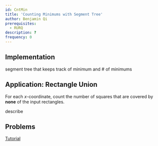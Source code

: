 ```yaml
---
id: CntMin
title: 'Counting Minimums with Segment Tree'
author: Benjamin Qi
prerequisites:
  - RURQ
description: ?
frequency: 0
---
```






## Implementation

segment tree that keeps track of minimum and # of minimums

## Application: Rectangle Union

<FocusProblem problem={problems.sam[0]} />

<Spoiler title="Hint">

For each $x$-coordinate, count the number of squares that are covered by **none** of the input rectangles.

</Spoiler>

<Spoiler title="Solution">

<IncompleteSection>

describe

</IncompleteSection>

</Spoiler>


## Problems

<Problems problems={problems.lazySegCnt} />

<Optional title="Permutation Tree">

[Tutorial](https://codeforces.com/blog/entry/78898)

</Optional>


